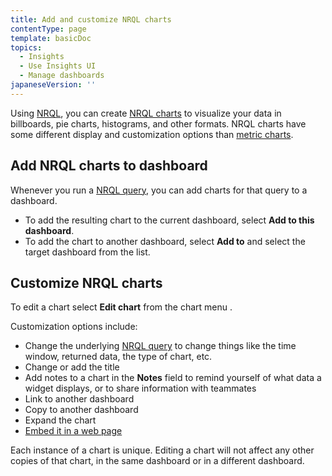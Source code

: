 ```yaml
---
title: Add and customize NRQL charts
contentType: page
template: basicDoc
topics:
  - Insights
  - Use Insights UI
  - Manage dashboards
japaneseVersion: ''
---
```


Using [NRQL](/docs/insights/new-relic-insights/using-new-relic-query-language/nrql-reference), you can create [NRQL charts](/docs/insights/use-insights-ui/manage-dashboards/widgets-present-insights-data-different-formats) to visualize your data in billboards, pie charts, histograms, and other formats. NRQL charts have some different display and customization options than [metric charts](/docs/insights/use-insights-ui/manage-dashboards/add-customize-metric-widgets).

## Add NRQL charts to dashboard

Whenever you run a [NRQL query](/docs/insights/new-relic-insights/using-new-relic-query-language/nrql-reference), you can add charts for that query to a dashboard.

* To add the resulting chart to the current dashboard, select **Add to this dashboard**.
* To add the chart to another dashboard, select **Add to** and select the target dashboard from the list.

## Customize NRQL charts

To edit a chart select **Edit chart** from the chart menu <Icon name="fe-more-horizontal"/>
.

Customization options include:

* Change the underlying [NRQL query](/docs/insights/new-relic-insights/using-new-relic-query-language/nrql-reference) to change things like the time window, returned data, the type of chart, etc.
* Change or add the title
* Add notes to a chart in the **Notes** field to remind yourself of what data a widget displays, or to share information with teammates
* Link to another dashboard
* Copy to another dashboard
* Expand the chart
* [Embed it in a web page](/docs/insights/new-relic-insights/managing-dashboards-data/using-widgets#embed)

Each instance of a chart is unique. Editing a chart will not affect any other copies of that chart, in the same dashboard or in a different dashboard.
